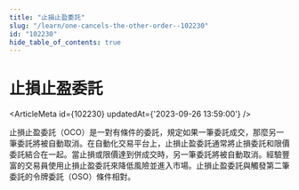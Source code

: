 ```yaml
---
title: "止損止盈委託"
slug: "/learn/one-cancels-the-other-order--102230"
id: "102230"
hide_table_of_contents: true
---
```



# 止損止盈委託

<ArticleMeta id={102230} updatedAt={'2023-09-26 13:59:00'} />
<div className='border-solid border-b border-t-0 my-4 border-[var(--ifm-color-gray-300)]' />

止損止盈委託（OCO）是一對有條件的委託，規定如果一筆委託成交，那麼另一筆委託將被自動取消。在自動化交易平台上，止損止盈委託通常將止損委託和限價委託結合在一起。當止損或限價達到併成交時，另一筆委託將被自動取消。經驗豐富的交易員使用止損止盈委託來降低風險並進入市場。止損止盈委託與觸發第二筆委託的令牌委託（OSO）條件相對。
